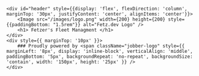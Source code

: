 

    <div id="header" style={{display: 'flex', flexDirection: 'column', marginTop: '30px', justifyContent: 'center', alignItems: 'center'}}>
        <Image src="/images/logo.png" width={200} height={200} style={{paddingBottom: "1.5rem"}} alt="Fetz.dev Logo" />
        <h1> Fetzer's Fleet Managment </h1>
    </div>
    <div style={{ marginTop: '10px' }}>
        ### Proudly powered by <span className="jobber-logo" style={{ marginLeft: '8px', display: 'inline-block', verticalAlign: 'middle', paddingBottom: '5px', backgroundRepeat: 'no-repeat', backgroundSize: 'contain', width: '150px', height: '25px' }} />
    </div>



<style jsx>
{`
    .jobber-logo {
        background-image: url('/images/jobber_black.svg');
    }

    @media (prefers-color-scheme: dark) {
        .jobber-logo {
            background-image: url('/images/jobber_white.svg');
        }
    }
`}
</style>
